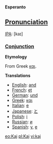 '''Esperanto'''

==[[Pronunciation]]==

[[w:IPA|IPA]]: [kaɪ]

===[[Conjunction]]===

'''Etymology'''

From Greek [[και]].

'''Translations'''

*[[English]]: [[and]]
*[[French]]: [[et]]
*[[German]]: [[und]]
*[[Greek]]: [[και]]
*[[Italian]]: [[e]]
*[[Japanese]]: [[と]]
*[[Polish]]: [[i]]
*[[Russian]]: [[и]]
*[[Spanish]]: [[y]], [[e]]

[[eo:Kaj]]
[[pl:Kaj]]
[[vi:kaj]]